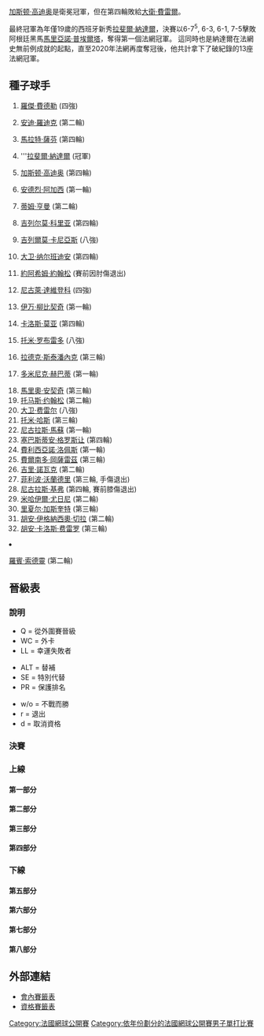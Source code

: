 {{noteTA|G1=Tennis
|1=zh-hans:半决赛;zh-hk:準決賽;zh-tw:四強;
|2=zh-hans:半準决赛;zh-hk:半準決賽;zh-tw:八強;
}}

{{main|2005年法國網球公開賽}}

[[加斯顿·高迪奥|加斯顿·高迪奥]]是衛冕冠軍，但在第四輪敗給[[大衛·費雷爾|大衛·費雷爾]]。

最終冠軍為年僅19歲的西班牙新秀[[拉斐爾·納達爾|拉斐爾·納達爾]]，決賽以6-7<sup>5</sup>, 6-3, 6-1, 7-5擊敗阿根廷黑馬[[馬里亞諾·普埃爾塔|馬里亞諾·普埃爾塔]]，奪得第一個法網冠軍。
這同時也是納達爾在法網史無前例成就的起點，直至2020年法網再度奪冠後，他共計拿下了破紀錄的13座法網冠軍。

==種子球手==
{{col-begin}}
{{col-2}}
#{{flagicon|SUI}} [[羅傑·費德勒|羅傑·費德勒]] (四強)
#{{flagicon|USA}} [[安迪·羅迪克|安迪·羅迪克]] (第二輪)
#{{flagicon|RUS}} [[馬拉特·薩芬|馬拉特·薩芬]] (第四輪)
#{{flagicon|ESP}} '''[[拉斐爾·納達爾|拉斐爾·納達爾]] (冠軍)
#{{flagicon|ARG}} [[加斯顿·高迪奥|加斯顿·高迪奥]] (第四輪)
#{{flagicon|USA}} [[安德烈·阿加西|安德烈·阿加西]] (第一輪)
#{{flagicon|GBR}} [[蒂姆·亨曼|蒂姆·亨曼]] (第二輪)
#{{flagicon|ARG}} [[吉列尔莫·科里亚|吉列尔莫·科里亚]] (第四輪)
#{{flagicon|ARG}} [[吉列爾莫·卡尼亞斯|吉列爾莫·卡尼亞斯]] (八強)
#{{flagicon|ARG}} [[大卫·纳尔班迪安|大卫·纳尔班迪安]] (第四輪)
#{{flagicon|SWE}} [[約阿希姆·約翰松|約阿希姆·約翰松]] (賽前因肘傷退出)
#{{flagicon|RUS}} [[尼古萊·達維登科|尼古萊·達維登科]] (四強)
#{{flagicon|CRO}} [[伊万·柳比契奇|伊万·柳比契奇]] (第一輪)
#{{flagicon|ESP}} [[卡洛斯·莫亚|卡洛斯·莫亚]] (第四輪)
#{{flagicon|ESP}} [[托米·罗布雷多|托米·罗布雷多]] (八強)
#{{flagicon|CZE}} [[拉德克·斯泰潘內克|拉德克·斯泰潘內克]] (第三輪)
#{{flagicon|SVK}} [[多米尼克·赫巴蒂|多米尼克·赫巴蒂]] (第一輪)
{{col-2}}
<ol start="18">
<li> {{flagicon|CRO}} [[馬里奧·安契奇|馬里奧·安契奇]] (第三輪)
<li> {{flagicon|SWE}} [[托马斯·约翰松|托马斯·约翰松]] (第二輪)
<li> {{flagicon|ESP}} [[大卫·费雷尔|大卫·费雷尔]] (八強)
<li> {{flagicon|GER}} [[托米·哈斯|托米·哈斯]] (第三輪)
<li> {{flagicon|CHI}} [[尼古拉斯·馬蘇|尼古拉斯·馬蘇]] (第一輪)
<li> {{flagicon|FRA}} [[塞巴斯蒂安·格罗斯让|塞巴斯蒂安·格罗斯让]] (第四輪)
<li> {{flagicon|ESP}} [[費利西亞諾·洛佩斯|費利西亞諾·洛佩斯]] (第一輪)
<li> {{flagicon|CHI}} [[費爾南多·岡薩雷茲|費爾南多·岡薩雷茲]] (第三輪)
<li> {{flagicon|CZE}} [[吉里·諾瓦克|吉里·諾瓦克]] (第二輪)
<li> {{flagicon|ITA}} [[菲利波·沃蘭德里|菲利波·沃蘭德里]] (第三輪, 手傷退出)
<li> {{flagicon|GER}} [[尼古拉斯·基弗|尼古拉斯·基弗]] (第四輪, 賽前膝傷退出)
<li> {{flagicon|RUS}} [[米哈伊爾·尤日尼|米哈伊爾·尤日尼]] (第二輪)
<li> {{flagicon|FRA}} [[里夏尔·加斯奎特|里夏尔·加斯奎特]] (第三輪)
<li> {{flagicon|ARG}} [[胡安·伊格納西奧·切拉|胡安·伊格納西奧·切拉]] (第二輪)
<li> {{flagicon|ESP}} [[胡安·卡洛斯·费雷罗|胡安·卡洛斯·费雷罗]] (第三輪)
<li> {{flagicon|SWE}} [[羅賓·索德靈|羅賓·索德靈]] (第二輪)
{{col-end}}

== 晉級表 ==
=== 說明 ===
{{col-begin}}
{{col-3}}
* Q = 從外圍賽晉級
* WC = 外卡
* LL = 幸運失敗者
{{col-3}}
* ALT = 替補
* SE = 特別代替
* PR = 保護排名
{{col-3}}
* w/o = 不戰而勝
* r = 退出
* d = 取消資格
{{col-end}}

===決賽===
{{8TeamBracket-Tennis5
| RD1=八強
| RD2=四強
| RD3=決賽

| team-width=175
| RD1-team1={{flagicon|SUI}} '''[[羅傑·費德勒|費德勒]]'''
| RD1-seed1=1
| RD1-team2={{flagicon|ROU}} [[維克托·哈內斯庫|哈內斯庫]]
| RD1-seed2= 
| RD1-score1-1='''6'''
| RD1-score2-1=2
| RD1-score1-2='''7'''
| RD1-score2-2=6<sup>3</sup>
| RD1-score1-3='''6'''
| RD1-score2-3=3
| RD1-team3={{flagicon|ESP}} '''[[拉斐爾·納達爾|納達爾]]'''
| RD1-seed3=4
| RD1-team4={{flagicon|ESP}} [[大卫·费雷尔|费雷尔]]
| RD1-seed4=20
| RD1-score3-1='''7'''
| RD1-score4-1=5
| RD1-score3-2='''6'''
| RD1-score4-2=2
| RD1-score3-3='''6'''
| RD1-score4-3=0
| RD1-team5={{flagicon|RUS}} '''[[尼古萊·達維登科|達維登科]]'''
| RD1-seed5=12
| RD1-team6={{flagicon|ESP}} [[托米·罗布雷多|罗布雷多]]
| RD1-seed6=15
| RD1-score5-1=3
| RD1-score6-1='''6'''
| RD1-score5-2='''6'''
| RD1-score6-2=1
| RD1-score5-3='''6'''
| RD1-score6-3=2
| RD1-score5-4=4
| RD1-score6-4='''6'''
| RD1-score5-5='''6'''
| RD1-score6-5=4
| RD1-team7={{flagicon|ARG}} [[吉列爾莫·卡尼亞斯|卡尼亞斯]]
| RD1-seed7=9
| RD1-team8={{flagicon|ARG}} '''[[馬里亞諾·普埃爾塔|普埃爾塔]]'''
| RD1-seed8= 
| RD1-score7-1=2
| RD1-score8-1='''6'''
| RD1-score7-2='''6'''
| RD1-score8-2=3
| RD1-score7-3='''6'''
| RD1-score8-3=1
| RD1-score7-4=3
| RD1-score8-4='''6'''
| RD1-score7-5=4
| RD1-score8-5='''6'''
| RD2-team1={{flagicon|SUI}} [[羅傑·費德勒|費德勒]]
| RD2-seed1=1
| RD2-team2={{flagicon|ESP}} '''[[拉斐爾·納達爾|納達爾]]'''
| RD2-seed2=4
| RD2-score1-1=3
| RD2-score2-1='''6'''
| RD2-score1-2='''6'''
| RD2-score2-2=4
| RD2-score1-3=4
| RD2-score2-3='''6'''
| RD2-score1-4=3
| RD2-score2-4='''6'''
| RD2-team3={{flagicon|RUS}} [[尼古萊·達維登科|達維登科]]
| RD2-seed3=12
| RD2-team4={{flagicon|ARG}} '''[[馬里亞諾·普埃爾塔|普埃爾塔]]'''
| RD2-seed4= 
| RD2-score3-1=3
| RD2-score4-1='''6'''
| RD2-score3-2='''7'''
| RD2-score4-2=5
| RD2-score3-3='''6'''
| RD2-score4-3=2
| RD2-score3-4=4
| RD2-score4-4='''6'''
| RD2-score3-5=4
| RD2-score4-5='''6'''
| RD3-team1={{flagicon|ESP}} '''[[拉斐爾·納達爾|納達爾]]'''
| RD3-seed1=4
| RD3-team2={{flagicon|ARG}} [[馬里亞諾·普埃爾塔|普埃爾塔]]
| RD3-seed2= 
| RD3-score1-1=6<sup>6</sup>
| RD3-score2-1='''7'''
| RD3-score1-2='''6'''
| RD3-score2-2=3
| RD3-score1-3='''6'''
| RD3-score2-3=1
| RD3-score1-4='''7'''
| RD3-score2-4=5
}}

===上線===
====第一部分====
{{16TeamBracket-Compact-Tennis5
| RD1=第一輪
| RD2=第二輪
| RD3=第三輪
| RD4=第四輪

| RD1-team01={{flagicon|SUI}} '''[[羅傑·費德勒|費德勒]]'''
| RD1-seed01=1
| RD1-team02={{flagicon|ISR}} [[杜迪·塞拉|塞拉]]
| RD1-seed02=Q
| RD1-score01-1='''6'''
| RD1-score02-1=1
| RD1-score01-2='''6'''
| RD1-score02-2=4
| RD1-score01-3='''6'''
| RD1-score02-3=0
| RD1-team03={{flagicon|ESP}} '''[[尼古拉斯·阿爾瑪格羅|阿爾瑪格羅]]'''
| RD1-seed03= 
| RD1-team04={{flagicon|GER}} [[菲利普·科爾施賴伯|科爾施賴伯]]
| RD1-seed04= 
| RD1-score03-1='''7'''
| RD1-score04-1=6<sup>4</sup>
| RD1-score03-2='''6'''
| RD1-score04-2=4
| RD1-score03-3='''6'''
| RD1-score04-3=3
| RD1-team05={{flagicon|BEL}} [[克里斯托夫·羅庫斯|C 羅庫斯]]
| RD1-seed05= 
| RD1-team06={{flagicon|GER}} '''[[Tomas_Behrend|T Behrend]]'''
| RD1-seed06=Q
| RD1-score05-1='''6'''
| RD1-score06-1=4
| RD1-score05-2=2
| RD1-score06-2='''6'''
| RD1-score05-3=5
| RD1-score06-3='''7'''
| RD1-score05-4=2
| RD1-score06-4='''6'''
| RD1-team07={{flagicon|FRA}} [[米夏埃爾·洛德拉|洛德拉]]
| RD1-seed07= 
| RD1-team08={{flagicon|CHI}} '''[[費爾南多·岡薩雷茲|岡薩雷茲]]'''
| RD1-seed08=25
| RD1-score07-1=6<sup>3</sup>
| RD1-score08-1='''7'''
| RD1-score07-2=3
| RD1-score08-2='''6'''
| RD1-score07-3=2
| RD1-score08-3='''6'''
| RD1-team09={{flagicon|SVK}} [[多米尼克·赫巴蒂|赫巴蒂]]
| RD1-seed09=17
| RD1-team10={{flagicon|SCG}} '''[[揚科·蒂普薩雷維奇|蒂普薩雷維奇]]'''
| RD1-seed10= 
| RD1-score09-1='''7'''
| RD1-score10-1=6<sup>5</sup>
| RD1-score09-2=3
| RD1-score10-2='''6'''
| RD1-score09-3='''6'''
| RD1-score10-3=3
| RD1-score09-4=3
| RD1-score10-4='''6'''
| RD1-score09-5=6
| RD1-score10-5='''8'''
| RD1-team11={{flagicon|USA}} [[Hugo_Armando|H Armando]]
| RD1-seed11=LL
| RD1-team12={{flagicon|ESP}} '''[[Fernando_Vicente|F Vicente]]'''
| RD1-seed12=Q
| RD1-score11-1=6<sup>2</sup>
| RD1-score12-1='''7'''
| RD1-score11-2=4
| RD1-score12-2='''6'''
| RD1-score11-3='''6'''
| RD1-score12-3=2
| RD1-score11-4='''6'''
| RD1-score12-4=4
| RD1-score11-5=3
| RD1-score12-5='''6'''
| RD1-team13={{flagicon|CZE}} '''[[Robin_Vik|R Vik]]'''
| RD1-seed13=Q
| RD1-team14={{flagicon|USA}} [[Kevin_Kim|K Kim]]
| RD1-seed14= 
| RD1-score13-1='''6'''
| RD1-score14-1=4
| RD1-score13-2='''7'''
| RD1-score14-2=6<sup>6</sup>
| RD1-score13-3='''7'''
| RD1-score14-3=5
| RD1-team15={{flagicon|ESP}} [[阿爾貝托·馬丁|馬丁]]
| RD1-seed15= 
| RD1-team16={{flagicon|ESP}} '''[[卡洛斯·莫亚|莫亚]]'''
| RD1-seed16=14
| RD1-score15-1='''7'''
| RD1-score16-1=5
| RD1-score15-2=1
| RD1-score16-2='''6'''
| RD1-score15-3=4
| RD1-score16-3='''6'''
| RD1-score15-4=2
| RD1-score16-4='''6'''
| RD2-team01={{flagicon|SUI}} '''[[羅傑·費德勒|費德勒]]'''
| RD2-seed01=1
| RD2-team02={{flagicon|ESP}} [[尼古拉斯·阿爾瑪格羅|阿爾瑪格羅]]
| RD2-seed02= 
| RD2-score01-1='''6'''
| RD2-score02-1=3
| RD2-score01-2='''7'''
| RD2-score02-2=6<sup>0</sup>
| RD2-score01-3='''6'''
| RD2-score02-3=2
| RD2-team03={{flagicon|GER}} [[Tomas_Behrend|T Behrend]]
| RD2-seed03=Q
| RD2-team04={{flagicon|CHI}} '''[[費爾南多·岡薩雷茲|岡薩雷茲]]'''
| RD2-seed04=25
| RD2-score03-1=3
| RD2-score04-1='''6'''
| RD2-score03-2=4
| RD2-score04-2='''6'''
| RD2-score03-3=4
| RD2-score04-3='''6'''
| RD2-team05={{flagicon|SCG}} [[揚科·蒂普薩雷維奇|蒂普薩雷維奇]]
| RD2-seed05= 
| RD2-team06={{flagicon|ESP}} '''[[Fernando_Vicente|F Vicente]]'''
| RD2-seed06=Q
| RD2-score05-1=3
| RD2-score06-1='''6'''
| RD2-score05-2='''6'''
| RD2-score06-2=1
| RD2-score05-3=6<sup>2</sup>
| RD2-score06-3='''7'''
| RD2-score05-4=3
| RD2-score06-4='''6'''
| RD2-team07={{flagicon|CZE}} [[Robin_Vik|R Vik]]
| RD2-seed07=Q
| RD2-team08={{flagicon|ESP}} '''[[卡洛斯·莫亚|莫亚]]'''
| RD2-seed08=14
| RD2-score07-1=6<sup>6</sup>
| RD2-score08-1='''7'''
| RD2-score07-2='''7'''
| RD2-score08-2=6<sup>4</sup>
| RD2-score07-3=3
| RD2-score08-3='''6'''
| RD2-score07-4=1
| RD2-score08-4='''6'''
| RD3-team01={{flagicon|SUI}} '''[[羅傑·費德勒|費德勒]]'''
| RD3-seed01=1
| RD3-team02={{flagicon|CHI}} [[費爾南多·岡薩雷茲|岡薩雷茲]]
| RD3-seed02=25
| RD3-score01-1='''7'''
| RD3-score02-1=6<sup>9</sup>
| RD3-score01-2='''7'''
| RD3-score02-2=5
| RD3-score01-3='''6'''
| RD3-score02-3=2
| RD3-team03={{flagicon|ESP}} [[Fernando_Vicente|F Vicente]]
| RD3-seed03=Q
| RD3-team04={{flagicon|ESP}} '''[[卡洛斯·莫亚|莫亚]]'''
| RD3-seed04=14
| RD3-score03-1=4
| RD3-score04-1='''6'''
| RD3-score03-2=6<sup>4</sup>
| RD3-score04-2='''7'''
| RD3-score03-3='''7'''
| RD3-score04-3=6<sup>3</sup>
| RD3-score03-4='''6'''
| RD3-score04-4=0
| RD3-score03-5=4
| RD3-score04-5='''6'''
| RD4-team01={{flagicon|SUI}} '''[[羅傑·費德勒|費德勒]]'''
| RD4-seed01=1
| RD4-team02={{flagicon|ESP}} [[卡洛斯·莫亚|莫亚]]
| RD4-seed02=14
| RD4-score01-1='''6'''
| RD4-score02-1=1
| RD4-score01-2='''6'''
| RD4-score02-2=4
| RD4-score01-3='''6'''
| RD4-score02-3=3
}}

====第二部分====
{{16TeamBracket-Compact-Tennis5
| RD1=第一輪
| RD2=第二輪
| RD3=第三輪
| RD4=第四輪

| RD1-team01={{flagicon|ARG}} '''[[大卫·纳尔班迪安|纳尔班迪安]]'''
| RD1-seed01=10
| RD1-team02={{flagicon|CYP}} [[馬科斯·巴格達蒂斯|巴格達蒂斯]]
| RD1-seed02= 
| RD1-score01-1=0
| RD1-score02-1='''6'''
| RD1-score01-2='''6'''
| RD1-score02-2=4
| RD1-score01-3='''6'''
| RD1-score02-3=4
| RD1-score01-4='''6'''
| RD1-score02-4=4
| RD1-team03={{flagicon|CZE}} '''[[托馬什·貝爾迪赫|貝爾迪赫]]'''
| RD1-seed03= 
| RD1-team04={{flagicon|USA}} [[Jeff_Morrison|J Morrison]]
| RD1-seed04= 
| RD1-score03-1='''6'''
| RD1-score04-1=3
| RD1-score03-2='''6'''
| RD1-score04-2=2
| RD1-score03-3='''6'''
| RD1-score04-3=4
| RD1-team05={{flagicon|ESP}} '''[[Óscar_Hernández_(tennis)|Ó Hernández]]'''
| RD1-seed05= 
| RD1-team06={{flagicon|ESP}} [[Daniel_Gimeno-Traver|D Gimeno-Traver]]
| RD1-seed06=Q
| RD1-score05-1=6<sup>4</sup>
| RD1-score06-1='''7'''
| RD1-score05-2='''6'''
| RD1-score06-2=0
| RD1-score05-3='''6'''
| RD1-score06-3=3
| RD1-score05-4='''6'''
| RD1-score06-4=4
| RD1-team07={{flagicon|BRA}} [[馬科斯·丹尼爾|丹尼爾]]
| RD1-seed07=Q
| RD1-team08={{flagicon|CRO}} '''[[馬里奧·安契奇|安契奇]]'''
| RD1-seed08=18
| RD1-score07-1=2
| RD1-score08-1='''6'''
| RD1-score07-2=1
| RD1-score08-2='''6'''
| RD1-score07-3=6<sup>4</sup>
| RD1-score08-3='''7'''
| RD1-team09={{flagicon|ARG}} '''[[胡安·伊格納西奧·切拉|切拉]]'''
| RD1-seed09=31
| RD1-team10={{flagicon|GER}} [[萊納·舒特勒|舒特勒]]
| RD1-seed10= 
| RD1-score09-1=3
| RD1-score10-1='''6'''
| RD1-score09-2='''6'''
| RD1-score10-2=1
| RD1-score09-3='''6'''
| RD1-score10-3=4
| RD1-score09-4='''6'''
| RD1-score10-4=3
| RD1-team11={{flagicon|ROU}} '''[[維克托·哈內斯庫|哈內斯庫]]'''
| RD1-seed11= 
| RD1-team12={{flagicon|CZE}} [[Michal_Tabara|M Tabara]]
| RD1-seed12= 
| RD1-score11-1='''6'''
| RD1-score12-1=2
| RD1-score11-2=4
| RD1-score12-2='''6'''
| RD1-score11-3='''6'''
| RD1-score12-3=2
| RD1-score11-4='''6'''
| RD1-score12-4=1
| RD1-team13={{flagicon|PER}} '''[[路易斯·奧爾納|奧爾納]]'''
| RD1-seed13= 
| RD1-team14={{flagicon|FRA}} [[Jérôme_Haehnel|J Haehnel]]
| RD1-seed14= 
| RD1-score13-1='''7'''
| RD1-score14-1=6<sup>2</sup>
| RD1-score13-2='''7'''
| RD1-score14-2=5
| RD1-score13-3='''6'''
| RD1-score14-3=3
| RD1-team15={{flagicon|ARG}} [[Juan_Pablo_Brzezicki|JP Brzezicki]]
| RD1-seed15=LL
| RD1-team16={{flagicon|GBR}} '''[[蒂姆·亨曼|亨曼]]'''
| RD1-seed16=7
| RD1-score15-1=2
| RD1-score16-1='''6'''
| RD1-score15-2=1
| RD1-score16-2='''6'''
| RD1-score15-3=4
| RD1-score16-3='''6'''
| RD2-team01={{flagicon|ARG}} '''[[大卫·纳尔班迪安|纳尔班迪安]]'''
| RD2-seed01=10
| RD2-team02={{flagicon|CZE}} [[托馬什·貝爾迪赫|貝爾迪赫]]
| RD2-seed02= 
| RD2-score01-1='''6'''
| RD2-score02-1=3
| RD2-score01-2='''6'''
| RD2-score02-2=2
| RD2-score01-3='''6'''
| RD2-score02-3=1
| RD2-team03={{flagicon|ESP}} [[Óscar_Hernández_(tennis)|Ó Hernández]]
| RD2-seed03= 
| RD2-team04={{flagicon|CRO}} '''[[馬里奧·安契奇|安契奇]]'''
| RD2-seed04=18
| RD2-score03-1='''6'''
| RD2-score04-1=4
| RD2-score03-2=1
| RD2-score04-2='''6'''
| RD2-score03-3=2
| RD2-score04-3='''6'''
| RD2-score03-4=3
| RD2-score04-4='''6'''
| RD2-team05={{flagicon|ARG}} [[胡安·伊格納西奧·切拉|切拉]]
| RD2-seed05=31
| RD2-team06={{flagicon|ROU}} '''[[維克托·哈內斯庫|哈內斯庫]]'''
| RD2-seed06= 
| RD2-score05-1=5
| RD2-score06-1='''7'''
| RD2-score05-2=1
| RD2-score06-2='''6'''
| RD2-score05-3='''6'''
| RD2-score06-3=3
| RD2-score05-4=5
| RD2-score06-4='''7'''
| RD2-team07={{flagicon|PER}} '''[[路易斯·奧爾納|奧爾納]]'''
| RD2-seed07= 
| RD2-team08={{flagicon|GBR}} [[蒂姆·亨曼|亨曼]]
| RD2-seed08=7
| RD2-score07-1='''7'''
| RD2-score08-1=5
| RD2-score07-2=6<sup>2</sup>
| RD2-score08-2='''7'''
| RD2-score07-3='''6'''
| RD2-score08-3=3
| RD2-score07-4='''6'''
| RD2-score08-4=4
| RD3-team01={{flagicon|ARG}} '''[[大卫·纳尔班迪安|纳尔班迪安]]'''
| RD3-seed01=10
| RD3-team02={{flagicon|CRO}} [[馬里奧·安契奇|安契奇]]
| RD3-seed02=18
| RD3-score01-1='''6'''
| RD3-score02-1=4
| RD3-score01-2='''7'''
| RD3-score02-2=6<sup>4</sup>
| RD3-score01-3='''6'''
| RD3-score02-3=3
| RD3-team03={{flagicon|ROU}} '''[[維克托·哈內斯庫|哈內斯庫]]'''
| RD3-seed03= 
| RD3-team04={{flagicon|PER}} [[路易斯·奧爾納|奧爾納]]
| RD3-seed04= 
| RD3-score03-1='''6'''
| RD3-score04-1=3
| RD3-score03-2='''6'''
| RD3-score04-2=4
| RD3-score03-3='''6'''
| RD3-score04-3=4
| RD4-team01={{flagicon|ARG}} [[大卫·纳尔班迪安|纳尔班迪安]]
| RD4-seed01=10
| RD4-team02={{flagicon|ROM}} '''[[維克托·哈內斯庫|哈內斯庫]]'''
| RD4-seed02= 
| RD4-score01-1=3
| RD4-score02-1='''6'''
| RD4-score01-2='''6'''
| RD4-score02-2=4
| RD4-score01-3='''7'''
| RD4-score02-3=5
| RD4-score01-4=1
| RD4-score02-4='''6'''
| RD4-score01-5=2
| RD4-score02-5='''6'''
}}

====第三部分====
{{16TeamBracket-Compact-Tennis5
| RD1=第一輪
| RD2=第二輪
| RD3=第三輪
| RD4=第四輪

| RD1-team01={{flagicon|ESP}} '''[[拉斐爾·納達爾|納達爾]]'''
| RD1-seed01=4
| RD1-team02={{flagicon|GER}} [[Lars_Burgsmüller|L Burgsmüller]]
| RD1-seed02= 
| RD1-score01-1='''6'''
| RD1-score02-1=1
| RD1-score01-2='''7'''
| RD1-score02-2=6<sup>4</sup>
| RD1-score01-3='''6'''
| RD1-score02-3=1
| RD1-team03={{flagicon|USA}} [[馬爾迪·菲什|菲什]]
| RD1-seed03= 
| RD1-team04={{flagicon|BEL}} '''[[克薩維埃·馬利斯|馬利斯]]'''
| RD1-seed04= 
| RD1-score03-1=2
| RD1-score04-1='''6'''
| RD1-score03-2=1
| RD1-score04-2='''6'''
| RD1-score03-3=1
| RD1-score04-3='''6'''
| RD1-team05={{flagicon|NED}} '''[[Peter_Wessels|P Wessels]]'''
| RD1-seed05= 
| RD1-team06={{flagicon|BRA}} [[Ricardo_Mello|R Mello]]
| RD1-seed06= 
| RD1-score05-1='''6'''
| RD1-score06-1=4
| RD1-score05-2='''6'''
| RD1-score06-2=1
| RD1-score05-3='''6'''
| RD1-score06-3=3
| RD1-team07={{flagicon|ITA}} [[Daniele_Bracciali|D Bracciali]]
| RD1-seed07=LL
| RD1-team08={{flagicon|FRA}} '''[[里夏尔·加斯奎特|加斯奎特]]'''
| RD1-seed08=30
| RD1-score07-1='''6'''
| RD1-score08-1=3
| RD1-score07-2=3
| RD1-score08-2='''6'''
| RD1-score07-3=2
| RD1-score08-3='''6'''
| RD1-score07-4=4
| RD1-score08-4='''6'''
| RD1-team09={{flagicon|FRA}} '''[[塞巴斯蒂安·格罗斯让|格罗斯让]]'''
| RD1-seed09=23
| RD1-team10={{flagicon|ARG}} [[胡安·摩納哥|摩納哥]]
| RD1-seed10= 
| RD1-score09-1='''7'''
| RD1-score10-1=5
| RD1-score09-2='''6'''
| RD1-score10-2=3
| RD1-score09-3='''6'''
| RD1-score10-3=1
| RD1-team11={{flagicon|FRA}} [[Thierry_Ascione|T Ascione]]
| RD1-seed11=WC
| RD1-team12={{flagicon|ITA}} '''[[戴維德·桑吉內蒂|桑吉內蒂]]'''
| RD1-seed12= 
| RD1-score11-1='''6'''
| RD1-score12-1=3
| RD1-score11-2='''7'''
| RD1-score12-2=5
| RD1-score11-3=0
| RD1-score12-3='''6'''
| RD1-score11-4=3
| RD1-score12-4='''6'''
| RD1-score11-5=4
| RD1-score12-5='''6'''
| RD1-team13={{flagicon|ROM}} [[安德烈·帕維爾|帕維爾]]
| RD1-seed13= 
| RD1-team14={{flagicon|FRA}} '''[[弗洛朗·塞拉|F 塞拉]]'''
| RD1-seed14=WC
| RD1-score13-1=2
| RD1-score14-1='''6'''
| RD1-score13-2=2
| RD1-score14-2='''6'''
| RD1-score13-3=3
| RD1-score14-3='''6'''
| RD1-team15={{flagicon|THA}} [[帕拉東·斯里查潘|斯里查潘]]
| RD1-seed15= 
| RD1-team16={{flagicon|CZE}} '''[[拉德克·斯泰潘內克|斯泰潘內克]]'''
| RD1-seed16=16
| RD1-score15-1='''6'''
| RD1-score16-1=3
| RD1-score15-2=3
| RD1-score16-2='''6'''
| RD1-score15-3=1
| RD1-score16-3='''6'''
| RD1-score15-4=1
| RD1-score16-4='''6'''
| RD2-team01={{flagicon|ESP}} '''[[拉斐爾·納達爾|納達爾]]'''
| RD2-seed01=4
| RD2-team02={{flagicon|BEL}} [[克薩維埃·馬利斯|馬利斯]]
| RD2-seed02= 
| RD2-score01-1='''6'''
| RD2-score02-1=2
| RD2-score01-2='''6'''
| RD2-score02-2=2
| RD2-score01-3='''6'''
| RD2-score02-3=4
| RD2-team03={{flagicon|NED}} [[Peter_Wessels|P Wessels]]
| RD2-seed03= 
| RD2-team04={{flagicon|FRA}} '''[[里夏尔·加斯奎特|加斯奎特]]'''
| RD2-seed04=30
| RD2-score03-1=3
| RD2-score04-1='''6'''
| RD2-score03-2=6<sup>1</sup>
| RD2-score04-2='''7'''
| RD2-score03-3=1
| RD2-score04-3='''6'''
| RD2-team05={{flagicon|FRA}} '''[[塞巴斯蒂安·格罗斯让|格罗斯让]]'''
| RD2-seed05=23
| RD2-team06={{flagicon|ITA}} [[戴維德·桑吉內蒂|桑吉內蒂]]
| RD2-seed06= 
| RD2-score05-1='''6'''
| RD2-score06-1=0
| RD2-score05-2='''6'''
| RD2-score06-2=3
| RD2-score05-3='''6'''
| RD2-score06-3=2
| RD2-team07={{flagicon|FRA}} [[弗洛朗·塞拉|F 塞拉]]
| RD2-seed07=WC
| RD2-team08={{flagicon|CZE}} '''[[拉德克·斯泰潘內克|斯泰潘內克]]'''
| RD2-seed08=16
| RD2-score07-1=3
| RD2-score08-1='''6'''
| RD2-score07-2=4
| RD2-score08-2='''6'''
| RD2-score07-3=1
| RD2-score08-3='''6'''
| RD3-team01={{flagicon|ESP}} '''[[拉斐爾·納達爾|納達爾]]'''
| RD3-seed01=4
| RD3-team02={{flagicon|FRA}} [[里夏尔·加斯奎特|加斯奎特]]
| RD3-seed02=30
| RD3-score01-1='''6'''
| RD3-score02-1=4
| RD3-score01-2='''6'''
| RD3-score02-2=3
| RD3-score01-3='''6'''
| RD3-score02-3=2
| RD3-team03={{flagicon|FRA}} '''[[塞巴斯蒂安·格罗斯让|格罗斯让]]'''
| RD3-seed03=23
| RD3-team04={{flagicon|CZE}} [[拉德克·斯泰潘內克|斯泰潘內克]]
| RD3-seed04=16
| RD3-score03-1='''6'''
| RD3-score04-1=1
| RD3-score03-2=4
| RD3-score04-2='''6'''
| RD3-score03-3=3
| RD3-score04-3='''6'''
| RD3-score03-4='''6'''
| RD3-score04-4=3
| RD3-score03-5='''6'''
| RD3-score04-5=4
| RD4-team01={{flagicon|ESP}} '''[[拉斐爾·納達爾|納達爾]]'''
| RD4-seed01=4
| RD4-team02={{flagicon|FRA}} [[塞巴斯蒂安·格罗斯让|格罗斯让]]
| RD4-seed02=23
| RD4-score01-1='''6'''
| RD4-score02-1=4
| RD4-score01-2=3
| RD4-score02-2='''6'''
| RD4-score01-3='''6'''
| RD4-score02-3=0
| RD4-score01-4='''6'''
| RD4-score02-4=3
}}

====第四部分====
{{16TeamBracket-Compact-Tennis5
| RD1=第一輪
| RD2=第二輪
| RD3=第三輪
| RD4=第四輪

| RD1-team01={{flagicon|SWE}} '''[[羅賓·索德靈|索德靈]]'''
| RD1-seed01=33
| RD1-team02={{flagicon|ESP}} [[費爾南多·貝爾達斯科|貝爾達斯科]]
| RD1-seed02= 
| RD1-score01-1=1
| RD1-score02-1='''6'''
| RD1-score01-2=3
| RD1-score02-2='''6'''
| RD1-score01-3='''6'''
| RD1-score02-3=3
| RD1-score01-4='''6'''
| RD1-score02-4=3
| RD1-score01-5='''6'''
| RD1-score02-5=3
| RD1-team03={{flagicon|KOR}} '''[[李亨澤|李]]'''
| RD1-seed03= 
| RD1-team04={{flagicon|ESP}} [[Alex_Calatrava|A Calatrava]]
| RD1-seed04= 
| RD1-score03-1='''6'''
| RD1-score04-1=4
| RD1-score03-2=2
| RD1-score04-2='''6'''
| RD1-score03-3=5
| RD1-score04-3='''7'''
| RD1-score03-4='''7'''
| RD1-score04-4=6<sup>4</sup>
| RD1-score03-5='''6'''
| RD1-score04-5=4
| RD1-team05={{flagicon|FRA}} [[吉爾·西蒙|西蒙]]
| RD1-seed05=WC
| RD1-team06={{flagicon|FRA}} '''[[Olivier_Patience|O Patience]]'''
| RD1-seed06=WC
| RD1-score05-1=2
| RD1-score06-1='''6'''
| RD1-score05-2=2
| RD1-score06-2='''6'''
| RD1-score05-3='''6'''
| RD1-score06-3=4
| RD1-score05-4=3
| RD1-score06-4='''6'''
| RD1-team07={{flagicon|CZE}} [[Jiří_Vaněk_(tennis)|J Vaněk]]
| RD1-seed07= 
| RD1-team08={{flagicon|ESP}} '''[[大卫·费雷尔|费雷尔]]'''
| RD1-seed08=20
| RD1-score07-1='''6'''
| RD1-score08-1=2
| RD1-score07-2=6<sup>8</sup>
| RD1-score08-2='''7'''
| RD1-score07-3=4
| RD1-score08-3='''6'''
| RD1-score07-4=0
| RD1-score08-4='''6'''
| RD1-team09={{flagicon|CZE}} '''[[吉里·諾瓦克|諾瓦克]]'''
| RD1-seed09=26
| RD1-team10={{flagicon|DEU}} [[Björn_Phau|B Phau]]
| RD1-seed10= 
| RD1-score09-1=4
| RD1-score10-1='''6'''
| RD1-score09-2='''6'''
| RD1-score10-2=2
| RD1-score09-3='''6'''
| RD1-score10-3=3
| RD1-score09-4='''6'''
| RD1-score10-4=1
| RD1-team11={{flagicon|ESP}} '''[[費利克斯·曼蒂利亞|曼蒂利亞]]'''
| RD1-seed11= 
| RD1-team12={{flagicon|CZE}} [[Tomáš_Zíb|T Zíb]]
| RD1-seed12= 
| RD1-score11-1='''6'''
| RD1-score12-1=2
| RD1-score11-2='''6'''
| RD1-score12-2=1
| RD1-score11-3='''6'''
| RD1-score12-3=3
| RD1-team13={{flagicon|RUS}} '''[[德米特里·圖爾蘇諾夫|圖爾蘇諾夫]]'''
| RD1-seed13= 
| RD1-team14={{flagicon|AUT}} [[Stefan_Koubek|S Koubek]]
| RD1-seed14= 
| RD1-score13-1=4
| RD1-score14-1='''6'''
| RD1-score13-2='''6'''
| RD1-score14-2=1
| RD1-score13-3='''6'''
| RD1-score14-3=4
| RD1-score13-4='''6'''
| RD1-score14-4=1
| RD1-team15={{flagicon|FRA}} [[儒利安·貝內托|貝內托]]
| RD1-seed15= 
| RD1-team16={{flagicon|ARG}} '''[[加斯顿·高迪奥|高迪奥]]'''
| RD1-seed16=5
| RD1-score15-1=5
| RD1-score16-1='''7'''
| RD1-score15-2=0
| RD1-score16-2='''6'''
| RD1-score15-3=1
| RD1-score16-3='''6'''
| RD2-team01={{flagicon|SWE}} [[羅賓·索德靈|索德靈]]
| RD2-seed01=33
| RD2-team02={{flagicon|KOR}} '''[[李亨澤|李]]'''
| RD2-seed02= 
| RD2-score01-1=2
| RD2-score02-1='''6'''
| RD2-score01-2=3
| RD2-score02-2='''6'''
| RD2-score01-3=4
| RD2-score02-3='''6'''
| RD2-team03={{flagicon|FRA}} [[Olivier_Patience|O Patience]]
| RD2-seed03=WC
| RD2-team04={{flagicon|ESP}} '''[[大卫·费雷尔|费雷尔]]'''
| RD2-seed04=20
| RD2-score03-1=3
| RD2-score04-1='''6'''
| RD2-score03-2=6<sup>5</sup>
| RD2-score04-2='''7'''
| RD2-score03-3=5
| RD2-score04-3='''7'''
| RD2-team05={{flagicon|CZE}} [[吉里·諾瓦克|諾瓦克]]
| RD2-seed05=26
| RD2-team06={{flagicon|ESP}} '''[[費利克斯·曼蒂利亞|曼蒂利亞]]'''
| RD2-seed06= 
| RD2-score05-1=2
| RD2-score06-1='''6'''
| RD2-score05-2='''6'''
| RD2-score06-2=0
| RD2-score05-3='''6'''
| RD2-score06-3=3
| RD2-score05-4=5
| RD2-score06-4='''7'''
| RD2-score05-5=3
| RD2-score06-5='''6'''
| RD2-team07={{flagicon|RUS}} [[德米特里·圖爾蘇諾夫|圖爾蘇諾夫]]
| RD2-seed07= 
| RD2-team08={{flagicon|ARG}} '''[[加斯顿·高迪奥|高迪奥]]'''
| RD2-seed08=5
| RD2-score08-1=w/o
| RD3-team01={{flagicon|KOR}} [[李亨澤|李]]
| RD3-seed01= 
| RD3-team02={{flagicon|ESP}} '''[[大卫·费雷尔|费雷尔]]'''
| RD3-seed02=20
| RD3-score01-1=3
| RD3-score02-1='''6'''
| RD3-score01-2=1
| RD3-score02-2='''6'''
| RD3-score01-3=5
| RD3-score02-3='''7'''
| RD3-team03={{flagicon|ESP}} [[費利克斯·曼蒂利亞|曼蒂利亞]]
| RD3-seed03= 
| RD3-team04={{flagicon|ARG}} '''[[加斯顿·高迪奥|高迪奥]]'''
| RD3-seed04=5
| RD3-score03-1=4
| RD3-score04-1='''6'''
| RD3-score03-2=4
| RD3-score04-2='''6'''
| RD3-score03-3=3
| RD3-score04-3='''6'''
| RD4-team01={{flagicon|ESP}} '''[[大卫·费雷尔|费雷尔]]'''
| RD4-seed01=20
| RD4-team02={{flagicon|ARG}} [[加斯顿·高迪奥|高迪奥]]
| RD4-seed02=5
| RD4-score01-1=2
| RD4-score02-1='''6'''
| RD4-score01-2='''6'''
| RD4-score02-2=4
| RD4-score01-3='''7'''
| RD4-score02-3=6<sup>5</sup>
| RD4-score01-4=5
| RD4-score02-4='''7'''
| RD4-score01-5='''6'''
| RD4-score02-5=4
}}

===下線===
====第五部分====
{{16TeamBracket-Compact-Tennis5
| RD1=第一輪
| RD2=第二輪
| RD3=第三輪
| RD4=第四輪

| RD1-team01={{flagicon|ARG}} '''[[吉列尔莫·科里亚|科里亚]]'''
| RD1-seed01=8
| RD1-team02={{flagicon|DEN}} [[堅尼夫·卡遜|卡遜]]
| RD1-seed02= 
| RD1-score01-1='''6'''
| RD1-score02-1=4
| RD1-score01-2='''6'''
| RD1-score02-2=2
| RD1-score01-3='''6'''
| RD1-score02-3=4
| RD1-team03={{flagicon|SCG}} '''[[諾瓦克·喬科維奇|喬科維奇]]'''
| RD1-seed03=Q
| RD1-team04={{flagicon|USA}} [[羅比·吉內普里|吉內普里]]
| RD1-seed04= 
| RD1-score03-1='''6'''
| RD1-score04-1=0
| RD1-score03-2='''6'''
| RD1-score04-2=0
| RD1-score03-3='''6'''
| RD1-score04-3=3
| RD1-team05={{flagicon|AUT}} '''[[于爾根·梅爾策|梅爾策]]'''
| RD1-seed05= 
| RD1-team06={{flagicon|AUS}} [[Wayne_Arthurs_(tennis)|W Arthurs]]
| RD1-seed06= 
| RD1-score05-1='''6'''
| RD1-score06-1=4
| RD1-score05-2='''6'''
| RD1-score06-2=2
| RD1-score05-3='''7'''
| RD1-score06-3=6<sup>4</sup>
| RD1-team07={{flagicon|LUX}} [[吉爾·穆勒|穆勒]]
| RD1-seed07= 
| RD1-team08={{flagicon|RUS}} '''[[米哈伊爾·尤日尼|尤日尼]]'''
| RD1-seed08=29
| RD1-score07-1=4
| RD1-score08-1='''6'''
| RD1-score07-2=1
| RD1-score08-2='''6'''
| RD1-score07-3=0
| RD1-score08-3='''6'''
| RD1-team09={{flagicon|GER}} '''[[托米·哈斯|哈斯]]'''
| RD1-seed09=21
| RD1-team10={{flagicon|GER}} [[佛羅里恩·梅爾|梅爾]]
| RD1-seed10= 
| RD1-score09-1='''6'''
| RD1-score10-1=1
| RD1-score09-2='''6'''
| RD1-score10-2=2
| RD1-score09-3='''6'''
| RD1-score10-3=4
| RD1-team11={{flagicon|USA}} '''[[文斯·斯佩迪亞|斯佩迪亞]]'''
| RD1-seed11= 
| RD1-team12={{flagicon|ESP}} [[阿爾伯特·科斯塔|科斯塔]]
| RD1-seed12= 
| RD1-score11-1='''6'''
| RD1-score12-1=4
| RD1-score11-2='''7'''
| RD1-score12-2=6<sup>6</sup>
| RD1-score11-3='''6'''
| RD1-score12-3=2
| RD1-team13={{flagicon|ESP}} [[吉列爾莫·加西亞·洛佩斯|加西亞·洛佩斯]]
| RD1-seed13= 
| RD1-team14={{flagicon|BEL}} '''[[奧利維埃·羅庫斯|O 羅庫斯]]'''
| RD1-seed14= 
| RD1-score13-1=6<sup>4</sup>
| RD1-score14-1='''7'''
| RD1-score13-2=5
| RD1-score14-2='''7'''
| RD1-score13-3='''6'''
| RD1-score14-3=4
| RD1-score13-4=3
| RD1-score14-4='''6'''
| RD1-team15={{flagicon|CRO}} [[Saša_Tuksar|S Tuksar]]
| RD1-seed15=Q
| RD1-team16={{flagicon|RUS}} '''[[尼古萊·達維登科|達維登科]]'''
| RD1-seed16=12
| RD1-score15-1=2
| RD1-score16-1='''6'''
| RD1-score15-2=4
| RD1-score16-2='''6'''
| RD1-score15-3=3
| RD1-score16-3='''6'''
| RD2-team01={{flagicon|ARG}} '''[[吉列尔莫·科里亚|科里亚]]'''
| RD2-seed01=8
| RD2-team02={{flagicon|SCG}} [[諾瓦克·喬科維奇|喬科維奇]]
| RD2-seed02=Q
| RD2-score01-1=4
| RD2-score02-1='''6'''
| RD2-score01-2='''6'''
| RD2-score02-2=2
| RD2-score01-3=3
| RD2-score02-3=2
| RD2-score02-4=r
| RD2-team03={{flagicon|AUT}} '''[[于爾根·梅爾策|梅爾策]]'''
| RD2-seed03= 
| RD2-team04={{flagicon|RUS}} [[米哈伊爾·尤日尼|尤日尼]]
| RD2-seed04=29
| RD2-score03-1='''6'''
| RD2-score04-1=3
| RD2-score03-2='''6'''
| RD2-score04-2=4
| RD2-score03-3='''7'''
| RD2-score04-3=6<sup>5</sup>
| RD2-team05={{flagicon|GER}} '''[[托米·哈斯|哈斯]]'''
| RD2-seed05=21
| RD2-team06={{flagicon|USA}} [[文斯·斯佩迪亞|斯佩迪亞]]
| RD2-seed06= 
| RD2-score05-1='''6'''
| RD2-score06-1=4
| RD2-score05-2='''6'''
| RD2-score06-2=3
| RD2-score06-3=r
| RD2-team07={{flagicon|BEL}} [[奧利維埃·羅庫斯|O 羅庫斯]]
| RD2-seed07= 
| RD2-team08={{flagicon|RUS}} '''[[尼古萊·達維登科|達維登科]]'''
| RD2-seed08=12
| RD2-score07-1='''6'''
| RD2-score08-1=3
| RD2-score07-2=5
| RD2-score08-2='''7'''
| RD2-score07-3=2
| RD2-score08-3='''6'''
| RD2-score07-4=3
| RD2-score08-4='''6'''
| RD3-team01={{flagicon|ARG}} '''[[吉列尔莫·科里亚|科里亚]]'''
| RD3-seed01=8
| RD3-team02={{flagicon|AUT}} [[于爾根·梅爾策|梅爾策]]
| RD3-seed02= 
| RD3-score01-1='''6'''
| RD3-score02-1=1
| RD3-score01-2='''6'''
| RD3-score02-2=1
| RD3-score01-3='''7'''
| RD3-score02-3=6<sup>2</sup>
| RD3-team03={{flagicon|GER}} [[托米·哈斯|哈斯]]
| RD3-seed03=21
| RD3-team04={{flagicon|RUS}} '''[[尼古萊·達維登科|達維登科]]'''
| RD3-seed04=12
| RD3-score03-1=5
| RD3-score04-1='''7'''
| RD3-score03-2=0
| RD3-score04-2='''6'''
| RD3-score03-3=0
| RD3-score04-3='''6'''
| RD4-team01={{flagicon|ARG}} [[吉列尔莫·科里亚|科里亚]]
| RD4-seed01=8
| RD4-team02={{flagicon|RUS}} '''[[尼古萊·達維登科|達維登科]]'''
| RD4-seed02=12
| RD4-score01-1='''6'''
| RD4-score02-1=2
| RD4-score01-2=3
| RD4-score02-2='''6'''
| RD4-score01-3=6<sup>1</sup>
| RD4-score02-3='''7'''
| RD4-score01-4=2
| RD4-score02-4='''6'''
}}

====第六部分====
{{16TeamBracket-Compact-Tennis5
| RD1=第一輪
| RD2=第二輪
| RD3=第三輪
| RD4=第四輪

| RD1-team01={{flagicon|ESP}} '''[[托米·罗布雷多|罗布雷多]]'''
| RD1-seed01=15
| RD1-team02={{flagicon|AUS}} [[Peter_Luczak|P Luczak]]
| RD1-seed02=WC
| RD1-score01-1=4
| RD1-score02-1='''6'''
| RD1-score01-2='''6'''
| RD1-score02-2=3
| RD1-score01-3='''6'''
| RD1-score02-3=3
| RD1-score01-4='''6'''
| RD1-score02-4=3
| RD1-team03={{flagicon|BEL}} '''[[迪克·諾曼|諾曼]]'''
| RD1-seed03=LL
| RD1-team04={{flagicon|MCO}} [[Jean-René_Lisnard|J-R Lisnard]]
| RD1-seed04= 
| RD1-score03-1='''6'''
| RD1-score04-1=1
| RD1-score03-2='''6'''
| RD1-score04-2=1
| RD1-score03-3='''6'''
| RD1-score04-3=4
| RD1-team05={{flagicon|BRA}} [[古斯塔沃·库尔滕|库尔滕]]
| RD1-seed05= 
| RD1-team06={{flagicon|ESP}} '''[[David_Sánchez_(tennis)|D Sanchez]]'''
| RD1-seed06= 
| RD1-score05-1=3
| RD1-score06-1='''6'''
| RD1-score05-2=0
| RD1-score06-2='''6'''
| RD1-score05-3='''6'''
| RD1-score06-3=4
| RD1-score05-4=1
| RD1-score06-4='''6'''
| RD1-team07={{flagicon|AUS}} [[Scott_Draper|S Draper]]
| RD1-seed07= 
| RD1-team08={{flagicon|SWE}} '''[[托马斯·约翰松|约翰松]]'''
| RD1-seed08=19
| RD1-score07-1='''7'''
| RD1-score08-1=6<sup>5</sup>
| RD1-score07-2=1
| RD1-score08-2='''6'''
| RD1-score07-3='''6'''
| RD1-score08-3=3
| RD1-score07-4=0
| RD1-score08-4='''6'''
| RD1-score07-5=1
| RD1-score08-5='''6'''
| RD1-team09={{flagicon|ESP}} '''[[胡安·卡洛斯·费雷罗|费雷罗]]'''
| RD1-seed09=32
| RD1-team10={{flagicon|SVK}} [[Karol_Beck|K Beck]]
| RD1-seed10= 
| RD1-score09-1='''6'''
| RD1-score10-1=4
| RD1-score09-2='''6'''
| RD1-score10-2=3
| RD1-score09-3='''6'''
| RD1-score10-3=3
| RD1-team11={{flagicon|FRA}} [[法布里斯·桑托羅|桑托羅]]
| RD1-seed11= 
| RD1-team12={{flagicon|CZE}} '''[[Jan_Hernych|J Hernych]]'''
| RD1-seed12= 
| RD1-score11-1=6<sup>4</sup>
| RD1-score12-1='''7'''
| RD1-score11-2='''6'''
| RD1-score12-2=3
| RD1-score11-3=1
| RD1-score12-3='''6'''
| RD1-score11-4='''6'''
| RD1-score12-4=4
| RD1-score11-5=4
| RD1-score12-5='''6'''
| RD1-team13={{flagicon|SWE}} [[托馬斯·恩奎斯特|恩奎斯特]]
| RD1-seed13= 
| RD1-team14={{flagicon|CZE}} '''[[盧卡斯·德勞希|德勞希]]'''
| RD1-seed14=Q
| RD1-score13-1=2
| RD1-score14-1='''6'''
| RD1-score13-2=6<sup>3</sup>
| RD1-score14-2='''7'''
| RD1-score13-3=1
| RD1-score14-3='''6'''
| RD1-team15={{flagicon|NED}} [[Raemon_Sluiter|R Sluiter]]
| RD1-seed15= 
| RD1-team16={{flagicon|RUS}} '''[[馬拉特·薩芬|薩芬]]'''
| RD1-seed16=3
| RD1-score15-1=1
| RD1-score16-1='''6'''
| RD1-score15-2='''6'''
| RD1-score16-2=4
| RD1-score15-3=4
| RD1-score16-3='''6'''
| RD1-score15-4=2
| RD1-score16-4='''6'''
| RD2-team01={{flagicon|ESP}} '''[[托米·罗布雷多|罗布雷多]]'''
| RD2-seed01=15
| RD2-team02={{flagicon|BEL}} [[迪克·諾曼|諾曼]]
| RD2-seed02=LL
| RD2-score01-1='''6'''
| RD2-score02-1=4
| RD2-score01-2='''6'''
| RD2-score02-2=2
| RD2-score01-3='''6'''
| RD2-score02-3=4
| RD2-team03={{flagicon|ESP}} '''[[David_Sánchez_(tennis)|D Sánchez]]'''
| RD2-seed03= 
| RD2-team04={{flagicon|SWE}} [[托马斯·约翰松|约翰松]]
| RD2-seed04=19
| RD2-score03-1='''6'''
| RD2-score04-1=3
| RD2-score03-2=3
| RD2-score04-2='''6'''
| RD2-score03-3=4
| RD2-score04-3='''6'''
| RD2-score03-4='''7'''
| RD2-score04-4=6<sup>4</sup>
| RD2-score03-5='''6'''
| RD2-score04-5=4
| RD2-team05={{flagicon|ESP}} '''[[胡安·卡洛斯·费雷罗|费雷罗]]'''
| RD2-seed05=32
| RD2-team06={{flagicon|CZE}} [[Jan_Hernych|J Hernych]]
| RD2-seed06= 
| RD2-score05-1='''6'''
| RD2-score06-1=4
| RD2-score05-2='''6'''
| RD2-score06-2=4
| RD2-score05-3='''6'''
| RD2-score06-3=2
| RD2-team07={{flagicon|CZE}} [[盧卡斯·德勞希|德勞希]]
| RD2-seed07=Q
| RD2-team08={{flagicon|RUS}} '''[[馬拉特·薩芬|薩芬]]'''
| RD2-seed08=3
| RD2-score07-1='''7'''
| RD2-score08-1=6<sup>6</sup>
| RD2-score07-2=3
| RD2-score08-2='''6'''
| RD2-score07-3=5
| RD2-score08-3='''7'''
| RD2-score07-4=1
| RD2-score08-4='''6'''
| RD3-team01={{flagicon|ESP}} '''[[托米·罗布雷多|罗布雷多]]'''
| RD3-seed01=15
| RD3-team02={{flagicon|ESP}} [[David_Sánchez_(tennis)|D Sánchez]]
| RD3-seed02= 
| RD3-score01-1='''6'''
| RD3-score02-1=4
| RD3-score01-2='''6'''
| RD3-score02-2=3
| RD3-score01-3='''6'''
| RD3-score02-3=1
| RD3-team03={{flagicon|ESP}} [[胡安·卡洛斯·费雷罗|费雷罗]]
| RD3-seed03=32
| RD3-team04={{flagicon|RUS}} '''[[馬拉特·薩芬|薩芬]]'''
| RD3-seed04=3
| RD3-score03-1=6<sup>5</sup>
| RD3-score04-1='''7'''
| RD3-score03-2=5
| RD3-score04-2='''7'''
| RD3-score03-3='''6'''
| RD3-score04-3=1
| RD3-score03-4=6<sup>2</sup>
| RD3-score04-4='''7'''
| RD4-team01={{flagicon|ESP}} '''[[托米·罗布雷多|罗布雷多]]'''
| RD4-seed01=15
| RD4-team02={{flagicon|RUS}} [[馬拉特·薩芬|薩芬]]
| RD4-seed02=3
| RD4-score01-1='''7'''
| RD4-score02-1=5
| RD4-score01-2=1
| RD4-score02-2='''6'''
| RD4-score01-3='''6'''
| RD4-score02-3=1
| RD4-score01-4=4
| RD4-score02-4='''6'''
| RD4-score01-5='''8'''
| RD4-score02-5=6
}}

====第七部分====
{{16TeamBracket-Compact-Tennis5
| RD1=第一輪
| RD2=第二輪
| RD3=第三輪
| RD4=第四輪

| RD1-team01={{flagicon|USA}} [[安德烈·阿加西|阿格西]]
| RD1-seed01=6
| RD1-team02={{flagicon|FIN}} '''[[亞爾科·涅米寧|涅米寧]]'''
| RD1-seed02=Q
| RD1-score01-1=5
| RD1-score02-1='''7'''
| RD1-score01-2='''6'''
| RD1-score02-2=4
| RD1-score01-3='''7'''
| RD1-score02-3=6<sup>6</sup>
| RD1-score01-4=1
| RD1-score02-4='''6'''
| RD1-score01-5=0
| RD1-score02-5='''6'''
| RD1-team03={{flagicon|SWE}} [[約納斯·比約克曼|比約克曼]]
| RD1-seed03= 
| RD1-team04={{flagicon|RUS}} '''[[伊戈爾·安德烈耶夫|安德烈耶夫]]'''
| RD1-seed04= 
| RD1-score03-1='''6'''
| RD1-score04-1=2
| RD1-score03-2=2
| RD1-score04-2='''6'''
| RD1-score03-3=2
| RD1-score04-3='''6'''
| RD1-score03-4=5
| RD1-score04-4='''7'''
| RD1-team05={{flagicon|FRA}} '''[[阿諾·克萊芒|克萊門特]]'''
| RD1-seed05=WC
| RD1-team06={{flagicon|GER}} [[亞歷山大·波普|波普]]
| RD1-seed06= 
| RD1-score05-1='''6'''
| RD1-score06-1=2
| RD1-score05-2='''6'''
| RD1-score06-2=4
| RD1-score05-3=6<sup>1</sup>
| RD1-score06-3='''7'''
| RD1-score05-4='''6'''
| RD1-score06-4=2
| RD1-team07={{flagicon|CRO}} [[伊沃·卡洛維奇|卡洛維奇]]
| RD1-seed07= 
| RD1-team08={{flagicon|GER}} '''[[尼古拉斯·基弗|基弗]]'''
| RD1-seed08=28
| RD1-score07-1=3
| RD1-score08-1='''6'''
| RD1-score07-2=3
| RD1-score08-2='''6'''
| RD1-score07-3=4
| RD1-score08-3='''6'''
| RD1-team09={{flagicon|ESP}} [[費利西亞諾·洛佩斯|洛佩斯]]
| RD1-seed09=24
| RD1-team10={{flagicon|FRA}} '''[[保羅-亨利·馬蒂厄|馬蒂厄]]'''
| RD1-seed10= 
| RD1-score09-1=2
| RD1-score10-1='''6'''
| RD1-score09-2=0
| RD1-score10-2='''6'''
| RD1-score09-3='''7'''
| RD1-score10-3=6<sup>5</sup>
| RD1-score09-4=4
| RD1-score10-4='''6'''
| RD1-team11={{flagicon|AUS}} '''[[Chris_Guccione|C Guccione]]'''
| RD1-seed11=Q
| RD1-team12={{flagicon|ESP}} [[Santiago_Ventura_Bertomeu|S Ventura]]
| RD1-seed12= 
| RD1-score11-1='''6'''
| RD1-score12-1=3
| RD1-score11-2=2
| RD1-score12-2='''6'''
| RD1-score11-3='''6'''
| RD1-score12-3=1
| RD1-score11-4=3
| RD1-score12-4='''6'''
| RD1-score11-5='''6'''
| RD1-score12-5=2
| RD1-team13={{flagicon|ESP}} '''[[阿爾伯特·蒙塔涅斯|蒙塔涅斯]]'''
| RD1-seed13= 
| RD1-team14={{flagicon|ARM}} [[Sargis_Sargsian|S Sargsian]]
| RD1-seed14= 
| RD1-score13-1='''6'''
| RD1-score14-1=1
| RD1-score13-2='''6'''
| RD1-score14-2=4
| RD1-score13-3='''6'''
| RD1-score14-3=0
| RD1-team15={{flagicon|FRA}} [[加埃爾·蒙菲爾斯|蒙菲爾斯]]
| RD1-seed15=WC
| RD1-team16={{flagicon|ARG}} '''[[吉列爾莫·卡尼亞斯|卡尼亞斯]]'''
| RD1-seed16=9
| RD1-score15-1=3
| RD1-score16-1='''6'''
| RD1-score15-2=1
| RD1-score16-2='''6'''
| RD1-score15-3=0
| RD1-score16-3='''6'''
| RD2-team01={{flagicon|FIN}} [[亞爾科·涅米寧|涅米寧]]
| RD2-seed01=Q
| RD2-team02={{flagicon|RUS}} '''[[伊戈爾·安德烈耶夫|安德烈耶夫]]'''
| RD2-seed02= 
| RD2-score01-1=2
| RD2-score02-1='''6'''
| RD2-score01-2=4
| RD2-score02-2='''6'''
| RD2-score01-3='''7'''
| RD2-score02-3=6<sup>3</sup>
| RD2-score01-4=2
| RD2-score02-4='''6'''
| RD2-team03={{flagicon|FRA}} [[阿諾·克萊芒|克萊門特]]
| RD2-seed03=WC
| RD2-team04={{flagicon|GER}} '''[[尼古拉斯·基弗|基弗]]'''
| RD2-seed04=28
| RD2-score03-1='''6'''
| RD2-score04-1=4
| RD2-score03-2=2
| RD2-score04-2='''6'''
| RD2-score03-3=2
| RD2-score04-3='''6'''
| RD2-score03-4='''6'''
| RD2-score04-4=4
| RD2-score03-5=4
| RD2-score04-5='''6'''
| RD2-team05={{flagicon|FRA}} '''[[保羅-亨利·馬蒂厄|馬蒂厄]]'''
| RD2-seed05= 
| RD2-team06={{flagicon|AUS}} [[Chris_Guccione|C Guccione]]
| RD2-seed06=Q
| RD2-score05-1='''6'''
| RD2-score06-1=3
| RD2-score05-2='''6'''
| RD2-score06-2=4
| RD2-score05-3='''6'''
| RD2-score06-3=4
| RD2-team07={{flagicon|ESP}} [[阿爾伯特·蒙塔涅斯|蒙塔涅斯]]
| RD2-seed07= 
| RD2-team08={{flagicon|ARG}} '''[[吉列爾莫·卡尼亞斯|卡尼亞斯]]'''
| RD2-seed08=9
| RD2-score07-1=1
| RD2-score08-1='''6'''
| RD2-score07-2=3
| RD2-score08-2='''6'''
| RD2-score07-3=4
| RD2-score08-3='''6'''
| RD3-team01={{flagicon|RUS}} [[伊戈爾·安德烈耶夫|安德烈耶夫]]
| RD3-seed01= 
| RD3-team02={{flagicon|GER}} '''[[尼古拉斯·基弗|基弗]]'''
| RD3-seed02=28
| RD3-score01-1=4
| RD3-score02-1='''6'''
| RD3-score01-2=6<sup>7</sup>
| RD3-score02-2='''7'''
| RD3-score01-3='''6'''
| RD3-score02-3=3
| RD3-score01-4=4
| RD3-score02-4='''6'''
| RD3-team03={{flagicon|FRA}} [[保羅-亨利·馬蒂厄|馬蒂厄]]
| RD3-seed03= 
| RD3-team04={{flagicon|ARG}} '''[[吉列爾莫·卡尼亞斯|卡尼亞斯]]'''
| RD3-seed04=9
| RD3-score03-1=3
| RD3-score04-1='''6'''
| RD3-score03-2=6<sup>4</sup>
| RD3-score04-2='''7'''
| RD3-score03-3='''6'''
| RD3-score04-3=2
| RD3-score03-4='''7'''
| RD3-score04-4=6<sup>5</sup>
| RD3-score03-5=6
| RD3-score04-5='''8'''
| RD4-team01={{flagicon|GER}} [[尼古拉斯·基弗|基弗]]
| RD4-seed01=28
| RD4-team02={{flagicon|ARG}} '''[[吉列爾莫·卡尼亞斯|卡尼亞斯]]'''
| RD4-seed02=9
| RD4-score02-1=w/o
}}

====第八部分====
{{16TeamBracket-Compact-Tennis5
| RD1=第一輪
| RD2=第二輪
| RD3=第三輪
| RD4=第四輪

| RD1-team01={{flagicon|CRO}} [[伊万·柳比契奇|柳比契奇]]
| RD1-seed01=13
| RD1-team02={{flagicon|ARG}} '''[[馬里亞諾·普埃爾塔|普埃爾塔]]'''
| RD1-seed02= 
| RD1-score01-1=5
| RD1-score02-1='''7'''
| RD1-score01-2=5
| RD1-score02-2='''7'''
| RD1-score01-3=2
| RD1-score02-3='''6'''
| RD1-team03={{flagicon|FRA}} [[Antony_Dupuis|A Dupuis]]
| RD1-seed03=Q
| RD1-team04={{flagicon|BEL}} '''[[克里斯托夫·弗利根|弗利根]]'''
| RD1-seed04=Q
| RD1-score03-1=4
| RD1-score04-1='''6'''
| RD1-score03-2=1
| RD1-score04-2='''6'''
| RD1-score03-3=2
| RD1-score04-3='''6'''
| RD1-team05={{flagicon|ITA}} [[Tomas_Tenconi|T Tenconi]]
| RD1-seed05=Q
| RD1-team06={{flagicon|USA}} '''[[詹姆斯·布雷克|布雷克]]'''
| RD1-seed06=Q
| RD1-score05-1=2
| RD1-score06-1='''6'''
| RD1-score05-2=4
| RD1-score06-2='''6'''
| RD1-score05-3=6<sup>8</sup>
| RD1-score06-3='''7'''
| RD1-team07={{flagicon|SUI}} '''[[斯坦尼斯拉斯·瓦夫林卡|瓦夫林卡]]'''
| RD1-seed07=Q
| RD1-team08={{flagicon|CHI}} [[尼古拉斯·馬蘇|馬蘇]]
| RD1-seed08=22
| RD1-score07-1=6<sup>4</sup>
| RD1-score08-1='''7'''
| RD1-score07-2='''6'''
| RD1-score08-2=2
| RD1-score07-3='''6'''
| RD1-score08-3=2
| RD1-score07-4='''6'''
| RD1-score08-4=4
| RD1-team09={{flagicon|ITA}} '''[[菲利波·沃蘭德里|沃蘭德里]]'''
| RD1-seed09=27
| RD1-team10={{flagicon|FRA}} [[Cyril_Saulnier|C Saulnier]]
| RD1-seed10= 
| RD1-score09-1='''6'''
| RD1-score10-1=0
| RD1-score09-2='''6'''
| RD1-score10-2=2
| RD1-score09-3='''6'''
| RD1-score10-3=1
| RD1-team11={{flagicon|GBR}} [[格雷格·鲁塞德斯基|鲁塞德斯基]]
| RD1-seed11= 
| RD1-team12={{flagicon|BRA}} '''[[Flávio_Saretta|F Saretta]]'''
| RD1-seed12=LL
| RD1-score11-1=2
| RD1-score12-1='''6'''
| RD1-score11-2=6<sup>7</sup>
| RD1-score12-2='''7'''
| RD1-score11-3=3
| RD1-score12-3='''6'''
| RD1-team13={{flagicon|ARG}} '''[[何塞·阿卡蘇索|阿卡蘇索]]'''
| RD1-seed13= 
| RD1-team14={{flagicon|BLR}} [[馬克斯·米爾內|米爾內]]
| RD1-seed14= 
| RD1-score13-1='''6'''
| RD1-score14-1=4
| RD1-score13-2='''7'''
| RD1-score14-2=6<sup>9</sup>
| RD1-score13-3='''6'''
| RD1-score14-3=2
| RD1-team15={{flagicon|FRA}} [[若-威爾弗里德·特松加|特松加]]
| RD1-seed15=WC
| RD1-team16={{flagicon|USA}} '''[[安迪·羅迪克|羅迪克]]'''
| RD1-seed16=2
| RD1-score15-1=3
| RD1-score16-1='''6'''
| RD1-score15-2=2
| RD1-score16-2='''6'''
| RD1-score15-3=4
| RD1-score16-3='''6'''
| RD2-team01={{flagicon|ARG}} '''[[馬里亞諾·普埃爾塔|普埃爾塔]]'''
| RD2-seed01= 
| RD2-team02={{flagicon|BEL}} [[克里斯托夫·弗利根|弗利根]]
| RD2-seed02=Q
| RD2-score01-1='''6'''
| RD2-score02-1=3
| RD2-score01-2='''7'''
| RD2-score02-2=5
| RD2-score01-3='''6'''
| RD2-score02-3=2
| RD2-team03={{flagicon|USA}} [[詹姆斯·布雷克|布雷克]]
| RD2-seed03=Q
| RD2-team04={{flagicon|SUI}} '''[[斯坦尼斯拉斯·瓦夫林卡|瓦夫林卡]]'''
| RD2-seed04=Q
| RD2-score03-1='''7'''
| RD2-score04-1=6<sup>9</sup>
| RD2-score03-2='''7'''
| RD2-score04-2=5
| RD2-score03-3=1
| RD2-score04-3='''6'''
| RD2-score03-4=3
| RD2-score04-4='''6'''
| RD2-score03-5=4
| RD2-score04-5='''6'''
| RD2-team05={{flagicon|ITA}} '''[[菲利波·沃蘭德里|沃蘭德里]]'''
| RD2-seed05=27
| RD2-team06={{flagicon|BRA}} [[Flávio_Saretta|F Saretta]]
| RD2-seed06=LL
| RD2-score05-1='''6'''
| RD2-score06-1=4
| RD2-score05-2='''6'''
| RD2-score06-2=1
| RD2-score05-3='''6'''
| RD2-score06-3=2
| RD2-team07={{flagicon|ARG}} '''[[何塞·阿卡蘇索|阿卡蘇索]]'''
| RD2-seed07= 
| RD2-team08={{flagicon|USA}} [[安迪·羅迪克|羅迪克]]
| RD2-seed08=2
| RD2-score07-1=3
| RD2-score08-1='''6'''
| RD2-score07-2=4
| RD2-score08-2='''6'''
| RD2-score07-3='''6'''
| RD2-score08-3=4
| RD2-score07-4='''6'''
| RD2-score08-4=3
| RD2-score07-5='''8'''
| RD2-score08-5=6
| RD3-team01={{flagicon|ARG}} '''[[馬里亞諾·普埃爾塔|普埃爾塔]]'''
| RD3-seed01= 
| RD3-team02={{flagicon|SUI}} [[斯坦尼斯拉斯·瓦夫林卡|瓦夫林卡]]
| RD3-seed02=Q
| RD3-score01-1=1
| RD3-score02-1='''6'''
| RD3-score01-2='''6'''
| RD3-score02-2=3
| RD3-score01-3='''6'''
| RD3-score02-3=1
| RD3-score01-4='''6'''
| RD3-score02-4=4
| RD3-team03={{flagicon|ITA}} [[菲利波·沃蘭德里|沃蘭德里]]
| RD3-seed03=27
| RD3-team04={{flagicon|ARG}} '''[[何塞·阿卡蘇索|阿卡蘇索]]'''
| RD3-seed04= 
| RD3-score03-1=0
| RD3-score04-1=3
| RD3-score03-2=r
| RD4-team01={{flagicon|ARG}} '''[[馬里亞諾·普埃爾塔|普埃爾塔]]'''
| RD4-seed01= 
| RD4-team02={{flagicon|ARG}} [[何塞·阿卡蘇索|阿卡蘇索]]
| RD4-seed02= 
| RD4-score01-1='''6'''
| RD4-score02-1=4
| RD4-score01-2='''6'''
| RD4-score02-2=1
| RD4-score01-3='''6'''
| RD4-score02-3=1
}}

==外部連結==
*[http://www.atpworldtour.com/posting/2005/520/mds.pdf 會內賽籤表]{{Wayback|url=http://www.atpworldtour.com/posting/2005/520/mds.pdf |date=20120203113901 }}
*[http://www.atpworldtour.com/posting/2005/520/qs.pdf 資格賽籤表]{{Wayback|url=http://www.atpworldtour.com/posting/2005/520/qs.pdf |date=20120907102912 }}

[[Category:法國網球公開賽|Category:法國網球公開賽]]
[[Category:依年份劃分的法國網球公開賽男子單打比賽|Category:依年份劃分的法國網球公開賽男子單打比賽]]
